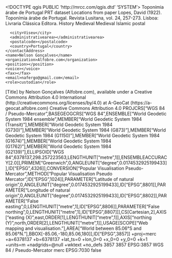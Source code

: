 <!DOCTYPE qgis PUBLIC 'http://mrcc.com/qgis.dtd' 'SYSTEM'>
<qgis version="3.34.3-Prizren">
  <identifier>Toponímia árabe de Portugal</identifier>
  <parentidentifier></parentidentifier>
  <language>PRT</language>
  <type>dataset</type>
  <title>Toponímia árabe de Portugal</title>
  <abstract>Locations from paper Lopes, David (1922). Toponímia árabe de Portugal. Revista Lusitana, vol. 24, 257-273. Lisboa: Livraria Clássica Editora.</abstract>
  <keywords vocabulary="gmd:topicCategory">
    <keyword>History</keyword>
    <keyword>Medieval</keyword>
    <keyword>Medieval Islamic</keyword>
  </keywords>
  <contact>
    <contactAddress>
      <type>postal</type>
      <address></address>
      <city>Viseu</city>
      <administrativearea></administrativearea>
      <postalcode></postalcode>
      <country>Portugal</country>
    </contactAddress>
    <name>Nelson Gonçalves</name>
    <organization>Alfobre.com</organization>
    <position></position>
    <voice></voice>
    <fax></fax>
    <email>nafergo@gmail.com</email>
    <role>custodian</role>
  </contact>
  <links>
    <link description="Alfobre Geodata Catalog" url="https://a-geocat.alfobre.com/" format="" mimeType="" type="https" size="" name="A-GeoCat"/>
    <link description="Alfobre Official Website" url="https://alfobre.com" format="" mimeType="" type="https" size="" name="Alfobre"/>
  </links>
  <dates/>
  <fees></fees>
  <rights>[Title] by Nelson Gonçalves (Alfobre.com), available under a Creative Commons Attribution 4.0 International (http://creativecommons.org/licenses/by/4.0) at A-GeoCat (https://a-geocat.alfobre.com)</rights>
  <license>Creative Commons Attribution 4.0</license>
  <encoding></encoding>
  <crs>
    <spatialrefsys nativeFormat="Wkt">
      <wkt>PROJCRS["WGS 84 / Pseudo-Mercator",BASEGEOGCRS["WGS 84",ENSEMBLE["World Geodetic System 1984 ensemble",MEMBER["World Geodetic System 1984 (Transit)"],MEMBER["World Geodetic System 1984 (G730)"],MEMBER["World Geodetic System 1984 (G873)"],MEMBER["World Geodetic System 1984 (G1150)"],MEMBER["World Geodetic System 1984 (G1674)"],MEMBER["World Geodetic System 1984 (G1762)"],MEMBER["World Geodetic System 1984 (G2139)"],ELLIPSOID["WGS 84",6378137,298.257223563,LENGTHUNIT["metre",1]],ENSEMBLEACCURACY[2.0]],PRIMEM["Greenwich",0,ANGLEUNIT["degree",0.0174532925199433]],ID["EPSG",4326]],CONVERSION["Popular Visualisation Pseudo-Mercator",METHOD["Popular Visualisation Pseudo Mercator",ID["EPSG",1024]],PARAMETER["Latitude of natural origin",0,ANGLEUNIT["degree",0.0174532925199433],ID["EPSG",8801]],PARAMETER["Longitude of natural origin",0,ANGLEUNIT["degree",0.0174532925199433],ID["EPSG",8802]],PARAMETER["False easting",0,LENGTHUNIT["metre",1],ID["EPSG",8806]],PARAMETER["False northing",0,LENGTHUNIT["metre",1],ID["EPSG",8807]]],CS[Cartesian,2],AXIS["easting (X)",east,ORDER[1],LENGTHUNIT["metre",1]],AXIS["northing (Y)",north,ORDER[2],LENGTHUNIT["metre",1]],USAGE[SCOPE["Web mapping and visualisation."],AREA["World between 85.06°S and 85.06°N."],BBOX[-85.06,-180,85.06,180]],ID["EPSG",3857]]</wkt>
      <proj4>+proj=merc +a=6378137 +b=6378137 +lat_ts=0 +lon_0=0 +x_0=0 +y_0=0 +k=1 +units=m +nadgrids=@null +wktext +no_defs</proj4>
      <srsid>3857</srsid>
      <srid>3857</srid>
      <authid>EPSG:3857</authid>
      <description>WGS 84 / Pseudo-Mercator</description>
      <projectionacronym>merc</projectionacronym>
      <ellipsoidacronym>EPSG:7030</ellipsoidacronym>
      <geographicflag>false</geographicflag>
    </spatialrefsys>
  </crs>
  <extent>
    <spatial crs="" maxx="-179769313486231570814527423731704356798070567525844996598917476803157260780028538760589558632766878171540458953514382464234321326889464182768467546703537516986049910576551282076245490090389328944075868508455133942304583236903222948165808559332123348274797826204144723168738177180919299881250404026184124858368" dimensions="2" minx="179769313486231570814527423731704356798070567525844996598917476803157260780028538760589558632766878171540458953514382464234321326889464182768467546703537516986049910576551282076245490090389328944075868508455133942304583236903222948165808559332123348274797826204144723168738177180919299881250404026184124858368" miny="179769313486231570814527423731704356798070567525844996598917476803157260780028538760589558632766878171540458953514382464234321326889464182768467546703537516986049910576551282076245490090389328944075868508455133942304583236903222948165808559332123348274797826204144723168738177180919299881250404026184124858368" minz="0" maxy="-179769313486231570814527423731704356798070567525844996598917476803157260780028538760589558632766878171540458953514382464234321326889464182768467546703537516986049910576551282076245490090389328944075868508455133942304583236903222948165808559332123348274797826204144723168738177180919299881250404026184124858368" maxz="0"/>
    <temporal>
      <period>
        <start></start>
        <end></end>
      </period>
    </temporal>
  </extent>
</qgis>
